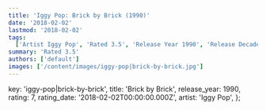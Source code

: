 ```yaml
---
title: 'Iggy Pop: Brick by Brick (1990)'
date: '2018-02-02'
lastmod: '2018-02-02'
tags:
  ['Artist Iggy Pop', 'Rated 3.5', 'Release Year 1990', 'Release Decade 1990']
summary: 'Rated 3.5'
authors: ['default']
images: ['/content/images/iggy-pop|brick-by-brick.jpg']
---
```


  key: 'iggy-pop|brick-by-brick',
  title: 'Brick by Brick',
  release_year: 1990,
  rating: 7,
  rating_date: '2018-02-02T00:00:00.000Z',
  artist: 'Iggy Pop',
};

<MusicRating data={data} />

